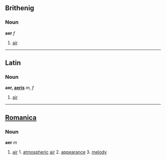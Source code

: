 ==Brithenig==
===Noun===
'''aer''' ''f''

#[[air]]
----
==Latin==
===Noun===
'''aer, [[Wiktionary Appendix:Latin third declension|aeris]]''' ''m, f'' 

#[[air]]
----
==[[Romanica]]==
===Noun===
<b>aer</b> ''m''
#[[air]] 1. [[atmospheric]] [[air]] 2. [[appearance]] 3. [[melody]]